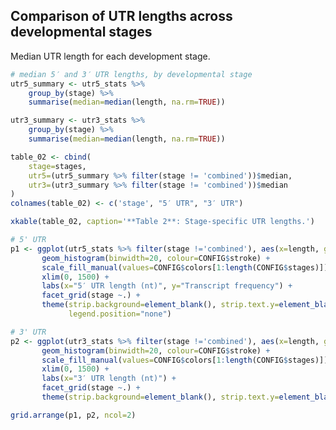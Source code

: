 ## Comparison of UTR lengths across developmental stages

Median UTR length for each development stage.

```r
# median 5′ and 3′ UTR lengths, by developmental stage
utr5_summary <- utr5_stats %>% 
	group_by(stage) %>% 
	summarise(median=median(length, na.rm=TRUE))

utr3_summary <- utr3_stats %>% 
	group_by(stage) %>% 
	summarise(median=median(length, na.rm=TRUE))

table_02 <- cbind(
	stage=stages,
	utr5=(utr5_summary %>% filter(stage != 'combined'))$median,
	utr3=(utr3_summary %>% filter(stage != 'combined'))$median
)
colnames(table_02) <- c('stage', "5′ UTR", "3′ UTR")

xkable(table_02, caption='**Table 2**: Stage-specific UTR lengths.')
```


```r
# 5' UTR
p1 <- ggplot(utr5_stats %>% filter(stage !='combined'), aes(x=length, group=stage, fill=stage)) + 
       geom_histogram(binwidth=20, colour=CONFIG$stroke) +
       scale_fill_manual(values=CONFIG$colors[1:length(CONFIG$stages)]) +
       xlim(0, 1500) +
       labs(x="5′ UTR length (nt)", y="Transcript frequency") +
       facet_grid(stage ~.) + 
       theme(strip.background=element_blank(), strip.text.y=element_blank(),
             legend.position="none")

# 3' UTR 
p2 <- ggplot(utr3_stats %>% filter(stage !='combined'), aes(x=length, group=stage, fill=stage)) + 
       geom_histogram(binwidth=20, colour=CONFIG$stroke) +
       scale_fill_manual(values=CONFIG$colors[1:length(CONFIG$stages)]) +
       xlim(0, 1500) +
       labs(x="3′ UTR length (nt)") +
       facet_grid(stage ~.) +
       theme(strip.background=element_blank(), strip.text.y=element_blank())

grid.arrange(p1, p2, ncol=2)
```

